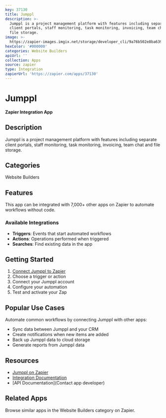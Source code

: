 ```yaml
---
key: 37130
title: Jumppl
description: >-
  Jumppl is a project management platform with features including separate
  client portals, staff monitoring, task monitoring, invoicing, team chat and
  file storage.
image: >-
  https://zapier-images.imgix.net/storage/developer_cli/9a76b502e8ba6396756c4eb2b6c19ebb.png?auto=format%2Ccompress&ixlib=python-3.0.0&q=50
hexColor: '#000000'
categories: Website Builders
apiUrl: ''
collection: Apps
source: zapier
type: Integration
zapierUrl: 'https://zapier.com/apps/37130'
---
```

# Jumppl

**Zapier Integration App**

## Description

Jumppl is a project management platform with features including separate client portals, staff monitoring, task monitoring, invoicing, team chat and file storage.

## Categories

Website Builders

## Features

This app can be integrated with 7,000+ other apps on Zapier to automate workflows without code.

### Available Integrations

- **Triggers**: Events that start automated workflows
- **Actions**: Operations performed when triggered
- **Searches**: Find existing data in the app

## Getting Started

1. [Connect Jumppl to Zapier](https://zapier.com/apps/37130)
2. Choose a trigger or action
3. Connect your Jumppl account
4. Configure your automation
5. Test and activate your Zap

## Popular Use Cases

Automate common workflows by connecting Jumppl with other apps:

- Sync data between Jumppl and your CRM
- Create notifications when new items are added
- Back up Jumppl data to cloud storage
- Generate reports from Jumppl data

## Resources

- [Jumppl on Zapier](https://zapier.com/apps/37130)
- [Integration Documentation](https://zapier.com/apps/37130/integrations)
- [API Documentation](Contact app developer)

## Related Apps

Browse similar apps in the Website Builders category on Zapier.
